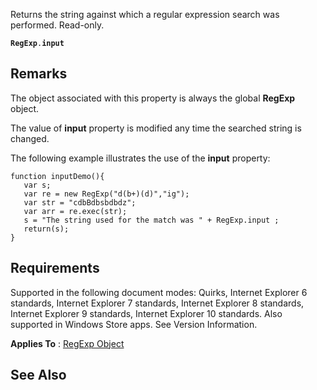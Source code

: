 Returns the string against which a regular expression search was performed. Read-only.

 '''RegExp'''.'''input'''

==Remarks==
The object associated with this property is always the global '''RegExp''' object.

The value of '''input''' property is modified any time the searched string is changed.

The following example illustrates the use of the '''input''' property:

 function inputDemo(){
    var s;
    var re = new RegExp("d(b+)(d)","ig");
    var str = "cdbBdbsbdbdz";
    var arr = re.exec(str);
    s = "The string used for the match was " + RegExp.input ; 
    return(s);
 }

==Requirements==
Supported in the following document modes: Quirks, Internet Explorer 6 standards, Internet Explorer 7 standards, Internet Explorer 8 standards, Internet Explorer 9 standards, Internet Explorer 10 standards. Also supported in Windows Store apps. See Version Information.

'''Applies To''' : [[Objects/RegExp|RegExp Object]]


==See Also==

              
